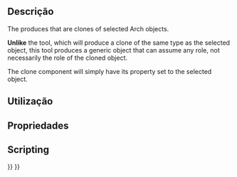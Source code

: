 <languages/>

<div class="mw-translate-fuzzy">
{{Docnav
|[[Arch_Component/pt-br|Componente]]
|[[Arch_SplitMesh/pt-br|Dividir uma malha]]
|[[Arch_Workbench/pt-br|Arch]]
|IconL=Arch_Component.svg
|IconR=Arch_SplitMesh.svg
|IconC=Workbench_Arch.svg
}}
</div>

{{VeryImportantMessage|THIS COMMAND IS OBSOLETE<br>
It is not available in {{VersionPlus|1.0}}. Use [[Draft_Clone|Draft Clone]] instead.}}

{{GuiCommand
|Name=Arch CloneComponent
|MenuLocation=Arch → Utilities → Clone component‏
|Workbenches=[[Arch_Workbench|Arch]]
|Shortcut={{KEY|C}} {{KEY|C‏}}
|SeeAlso=[[Draft_Clone|Draft Clone]], [[Arch_Component|Arch Component]]
}}

<span id="Description"></span>
==Descrição==

The {{Button|[[Image:Arch_CloneComponent.svg|16px]] [[Arch_CloneComponent|Arch Clone Component]]}} produces {{Button|[[Image:Arch_Component.svg|16px]] [[Arch_Component|Arch Components]]}} that are clones of selected Arch objects.

'''Unlike''' the {{Button|[[Image:Draft_Clone.svg|16px]] [[Draft_Clone|Draft Clone]]}} tool, which will produce a clone of the same type as the selected object, this tool produces a generic {{KEY|[[Image:Arch_Component.svg|16px]] [[Arch_Component|Arch Component]]}} object that can assume any role, not necessarily the role of the cloned object.

The clone component will simply have its {{PropertyData|CloneOf}} property set to the selected object.

<span id="Usage"></span>
== Utilização ==


<span id="Properties"></span>
== Propriedades ==


== Scripting ==


<div class="mw-translate-fuzzy">
{{Docnav
|[[Arch_Component/pt-br|Componente]]
|[[Arch_SplitMesh/pt-br|Dividir uma malha]]
|[[Arch_Workbench/pt-br|Arch]]
|IconL=Arch_Component.svg
|IconR=Arch_SplitMesh.svg
|IconC=Workbench_Arch.svg
}}
</div>

{{BIM_Tools_navi{{#translation:}}}}
{{Userdocnavi{{#translation:}}}}